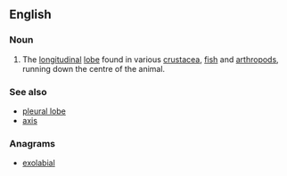 ==English==

===Noun===
{{en-noun|head=[[axial]] [[lobe]]}}

# {{label|en|anatomy}} The [[longitudinal]] [[lobe]] found in various [[crustacea]], [[fish]] and [[arthropod]]s, running down the centre of the animal.

===See also===
* [[pleural lobe]]
* [[axis]]

===Anagrams===
* [[exolabial#English|exolabial]]